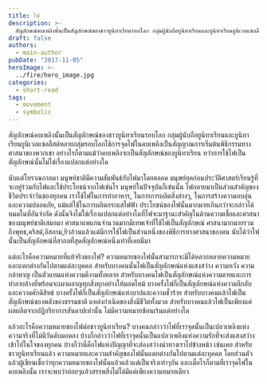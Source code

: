 ```yaml
---
title: ไฟ
description: >-
  สัญลักษณ์คบเพลิงนั้นเป็นสัญลักษณ์ของชาวยูนิทาเรียนรอบโลก กลุ่มผู้นับถือยูนิทาเรียนและยูนิทาเรียนยูนิเวอแซลลืสต์หลายกลุ่มรอบโลกใช้การจุดไฟในคบเพลิงเป็นสัญญาณการเริ่มต้นพิธีกรรมทางศาสนาของพวกเขา
draft: false
authors:
  - main-author
pubDate: "2017-11-05"
heroImage: >-
  ../fire/hero_image.jpg
categories:
  - short-read
tags:
  - movement
  - symbolic
---
```


สัญลักษณ์คบเพลิงนั้นเป็นสัญลักษณ์ของชาวยูนิทาเรียนรอบโลก กลุ่มผู้นับถือยูนิทาเรียนและยูนิทาเรียนยูนิเวอแซลลืสต์หลายกลุ่มรอบโลกใช้การจุดไฟในคบเพลิงเป็นสัญญาณการเริ่มต้นพิธีกรรมทางศาสนาของพวกเขา อย่างไรก็ตามแม้ว่าคบเพลิงจะเป็นสัญลักษณ์ของยูนิทาเรียน ทว่าการใช้ไฟเป็นสัญลักษณ์นั้นไม่ใช่เรื่องแปลกแต่อย่างใด

นับแต่โบราณกาลมา มนุษย์ชาติมีความสัมพันธ์กับไฟมาโดยตลอด มนุษย์ยุคก่อนประวัติศาสตร์เรียนรู้ที่จะอยู่ร่วมกับไฟและใช้ประโยชน์จากไฟเช่นไร มนุษย์ในปัจจุบันก็เข่นนั้น ไฟกลายมาเป็นส่วนสำคัญของชีวิตประจำวันของทุกคน เราใช้ไฟในการทำอาหาร, ในการการผลิตสิ่งต่างๆ, ในการสร้างความอบอุ่นและความปลอดภัย, แม้แต่ใช้ในการผลิตกระแสไฟฟ้า ประโยชน์ของไฟนั้นมากมายเกินกว่าจะกล่าวได้หมดในที่อันจำกัด ดังนั้นจึงไม่ใช่เรื่องแปลกแต่อย่างใดที่ไฟจะมาฐานะสำคัญในด้านความเชื่อและศาสนาของมนุษย์ชาติเสมอมา ศาสนาแพแกนจำนวนมากมีเทพเจ้าที่ใช้ไฟเป็นสัญลักษณ์ ศาสนามากมายรวมถึงพุทธ,คริสต์,อิสลาม,ยิวล้วนแล้วแต่มีการใช้ไฟเป็นส่วนหนึ่งของพิธีการทางศาสนาของตน นับได้ว่าไฟนั้นเป็นสัญลักษณ์ที่สากลที่สุดสัญลักษณ์หนึ่งเท่าที่เคยมีมา

แต่อะไรคือความหมายที่แท้จริงของไฟ? ความหมายของไฟนั้นสามารถจะมีได้หลากหลายความหมายและแตกต่างกันไปตามแต่ละบุคคล สำหรับบางคนนั้นไฟเป็นสัญลักษณ์แห่งแสงสว่าง ความหวัง ความกล้าหาญ เป็นตัวแทนแห่งความดีงามทั้งหลาย สำหรับบางคนไฟเป็นสัญลักษณ์แห่งความตายและการทำลายล้างที่พร้อมจะเผาผลาญทุกสิ่งทุกอย่างให้มอดไหม้ บางครั้งไฟก็เป็นสัญลักษณ์แห่งความลีกลับและความศักดิสิทธ์ บางครั้งไฟก็เป็นสัญลักษณ์แห่งบาปและความชั่วร้าย สำหรับบางคนแล้วไฟเป็นสัญลักษณ์ของพลังของธรรมชาติ แหล่งกำเนิดของสิ่งมีชีวิตทั้งมวล สำหรับบางคนแล้วไฟเป็นเพียงแค่ผลผลิตจากปฏิกริยาการสันดาปเท่านั้น ไม่มีความหมายซ้อนเร้นแต่อย่างใด

แล้วอะไรคือความหมายของไฟต่อชาวยูนิทาเรียน? บางคนกล่าวว่าไฟที่เราจุดนั้นเป็นเปลวเพลิงแห่งความจริงที่ไม่มีวันดับมอดลง บ้างก็กล่าวว่าไฟที่เราจุดนั้นเป็นแปลวเพลิงแห่งความรักที่จะส่งแสงสว่างเข้าไปในใจของทุกคน บ้างก็ว่านี่คือไฟแห่งปัญญาที่จะส่องสว่างนำทางเราไปข้างหน้า เช่นเคย สำหรับชาวยูนิทาเรียนแล้ว ความหมายและความสำคัญของไฟนั้นแตกต่างกันไปตามแต่ละบุคคล โดยส่วนตัวแล้วผู้เขียนเชื่อว่าทุกความหมายของไฟนั้นแล้วแล้วแต่เป็นจริงเท่าๆกัน และเมื่อไรก็ตามที่เราจุดไฟในคบเพลิงนั้น เราจะพบว่าบ่อยๆแล้วสรรพสิ่งไม่ได้มีแค่เพียงความหมายเดียว